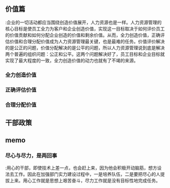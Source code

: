 ==价值篇==
;:企业的一切活动都应当围绕创造价值展开，人力资源也是一样。人力资源管理的核心目标是使员工全力为客户和企业创造价值，实现这一目标取决于如何评价员工的价值贡献和如何分配企业创造的价值和剩余价值。从而，全力创造价值，正确评估价值和合理分配价值成为人力资源管理最关键，也是最难的任务。价值评价解决的是公正的问题，价值分配解决的是公平的问题，所以人力资源管理说到底是解决两个普遍的组织问题：公正和公平。这两个问题解决好了，员工目标和企业目标就实现了最大程度的一致，全力创造价值的动力也就有了不竭的来源。
===全力创造价值===
===正确评估价值===
===合理分配价值===


==干部政策==

==memo==
===尽心与尽力，是两回事===
;:用心的干部，即使技术上差一点，也会赶上来，因为他会积极开动脑筋，想方设法去工作。因此在加强部门实力建设过程中，一是培养队伍，二是要把尽心的人提拔上来。用心工作就是思想上艰苦奋斗，尽力工作就是没有目标性地完成任务。

    